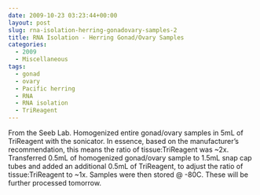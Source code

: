 ```yaml
---
date: 2009-10-23 03:23:44+00:00
layout: post
slug: rna-isolation-herring-gonadovary-samples-2
title: RNA Isolation - Herring Gonad/Ovary Samples
categories:
  - 2009
  - Miscellaneous
tags:
  - gonad
  - ovary
  - Pacific herring
  - RNA
  - RNA isolation
  - TriReagent
---
```


From the Seeb Lab. Homogenized entire gonad/ovary samples in 5mL of TriReagent with the sonicator. In essence, based on the manufacturer's recommendation, this means the ratio of tissue:TriReagent was ~2x. Transferred 0.5mL of homogenized gonad/ovary sample to 1.5mL snap cap tubes and added an additional 0.5mL of TriReagent, to adjust the ratio of tissue:TriReagent to ~1x. Samples were then stored @ -80C. These will be further processed tomorrow.
